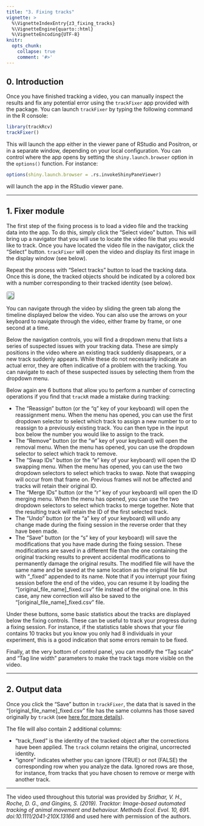 ```yaml
---
title: "3. Fixing tracks"
vignette: >
  %\VignetteIndexEntry{z3_fixing_tracks}
  %\VignetteEngine{quarto::html}
  %\VignetteEncoding{UTF-8}
knitr:
  opts_chunk:
    collapse: true
    comment: '#>'
---
```


## 0. Introduction

Once you have finished tracking a video, you can manually inspect the results and fix any potential error using the `trackFixer` app provided with the package. You can launch `trackFixer` by typing the following command in the R console:

```r
library(trackRcv)
trackFixer()
```

This will launch the app either in the viewer pane of RStudio and Positron, or in a separate window, depending on your local configuration. You can control where the app opens by setting the `shiny.launch.browser` option in the `options()` function. For instance:

```r
options(shiny.launch.browser = .rs.invokeShinyPaneViewer)
```

will launch the app in the RStudio viewer pane.

------------------------------------------------------------------------

## 1. Fixer module

The first step of the fixing process is to load a video file and the tracking data into the app. To do this, simply click the “Select video” button. This will bring up a navigator that you will use to locate the video file that you would like to track. Once you have located the video file in the navigator, click the “Select” button. `trackFixer` will open the video and display its first image in the display window (see below).

Repeat the process with “Select tracks” button to load the tracking data. Once this is done, the tracked objects should be indicated by a colored box with a number corresponding to their tracked identity (see below).

![](images/z3_1.jpg){style="border-radius: 5px; border-style: groove;" fig-align="center"}

You can navigate through the video by sliding the green tab along the timeline displayed below the video. You can also use the arrows on your keyboard to navigate through the video, either frame by frame, or one second at a time.

Below the navigation controls, you will find a dropdown menu that lists a series of suspected issues with your tracking data. These are simply positions in the video where an existing track suddenly disappears, or a new track suddenly appears. While these do not necessarily indicate an actual error, they are often indicative of a problem with the tracking. You can navigate to each of these suspected issues by selecting them from the dropdown menu.

Below again are 6 buttons that allow you to perform a number of correcting operations if you find that `trackR` made a mistake during tracking:

-   The “Reassign” button (or the “q” key of your keyboard) will open the reassignment menu. When the menu has opened, you can use the first dropdown selector to select which track to assign a new number to or to reassign to a previously existing track. You can then type in the input box below the number you would like to assign to the track.
-   The “Remove” button (or the “w” key of your keyboard) will open the removal menu. When the menu has opened, you can use the dropdown selector to select which track to remove.
-   The “Swap IDs” button (or the “e” key of your keyboard) will open the ID swapping menu. When the menu has opened, you can use the two dropdown selectors to select which tracks to swap. Note that swapping will occur from that frame on. Previous frames will not be affected and tracks will retain their original ID.
-   The “Merge IDs” button (or the “r” key of your keyboard) will open the ID merging menu. When the menu has opened, you can use the two dropdown selectors to select which tracks to merge together. Note that the resulting track will retain the ID of the first selected track.
-   The “Undo” button (or the “a” key of your keyboard) will undo any change made during the fixing session in the reverse order that they have been made.
-   The “Save” button (or the “s” key of your keyboard) will save the modifications that you have made during the fixing session. These modifications are saved in a different file than the one containing the original tracking results to prevent accidental modifications to permanently damage the original results. The modified file will have the same name and be saved at the same location as the original file but with “\_fixed” appended to its name. Note that if you interrupt your fixing session before the end of the video, you can resume it by loading the “\[original_file_name\]\_fixed.csv” file instead of the original one. In this case, any new correction will also be saved to the “\[original_file_name\]\_fixed.csv” file.

Under these buttons, some basic statistics about the tracks are displayed below the fixing controls. These can be useful to track your progress during a fixing session. For instance, if the statistics table shows that your file contains 10 tracks but you know you only had 8 individuals in your experiment, this is a good indication that some errors remain to be fixed.

Finally, at the very bottom of control panel, you can modify the “Tag scale” and “Tag line width” parameters to make the track tags more visible on the video.

------------------------------------------------------------------------

## 2. Output data {#output}

Once you click the “Save” button in `trackFixer`, the data that is saved in the “\[original_file_name\]\_fixed.csv” file has the same columns has those saved originally by `trackR` (see [here for more details](z2_tracking_objects.html#output)).

The file will also contain 2 additional columns:

-   “track_fixed” is the identity of the tracked object after the corrections have been applied. The `track` column retains the original, uncorrected identity.
-   “ignore” indicates whether you can ignore (TRUE) or not (FALSE) the corresponding row when you analyze the data. Ignored rows are those, for instance, from tracks that you have chosen to remove or merge with another track.

------------------------------------------------------------------------

The video used throughout this tutorial was provided by *Sridhar, V. H., Roche, D. G., and Gingins, S. (2019). Tracktor: Image-based automated tracking of animal movement and behaviour. Methods Ecol. Evol. 10, 691. doi:10.1111/2041-210X.13166* and used here with permission of the authors.